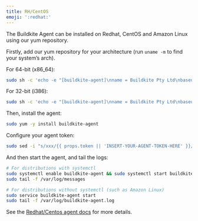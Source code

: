 ```yaml
---
title: RH/CentOS
emoji: ':redhat:'
---
```

The Buildkite Agent can be installed on Redhat, CentOS and Amazon Linux using our yum repository.

Firstly, add our yum repository for your architecture (run `uname -m` to find your system’s arch).

For 64-bit (x86_64):

```bash
sudo sh -c 'echo -e "[buildkite-agent]\nname = Buildkite Pty Ltd\nbaseurl = https://yum.buildkite.com/buildkite-agent/stable/x86_64/\nenabled=1\ngpgcheck=0\npriority=1" > /etc/yum.repos.d/buildkite-agent.repo'
```

For 32-bit (i386):

```bash
sudo sh -c 'echo -e "[buildkite-agent]\nname = Buildkite Pty Ltd\nbaseurl = https://yum.buildkite.com/buildkite-agent/stable/i386/\nenabled=1\ngpgcheck=0\npriority=1" > /etc/yum.repos.d/buildkite-agent.repo'
```

Then, install the agent:

```bash
sudo yum -y install buildkite-agent
```

Configure your agent token:

```bash
sudo sed -i "s/xxx/{{ props.token || 'INSERT-YOUR-AGENT-TOKEN-HERE' }}/g" /etc/buildkite-agent/buildkite-agent.cfg
```

And then start the agent, and tail the logs:

```bash
# For distributions with systemctl
sudo systemctl enable buildkite-agent && sudo systemctl start buildkite-agent
sudo tail -f /var/log/messages

# For distributions without systemctl (such as Amazon Linux)
sudo service buildkite-agent start
sudo tail -f /var/log/buildkite-agent.log
```

<p class="rounded bg-silver p2">See the <a href="/docs/agent/redhat">Redhat/Centos agent docs</a> for more details.</p>
